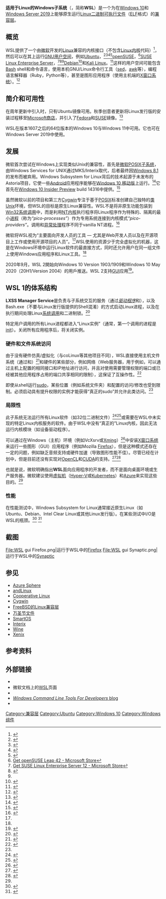 {{NoteTA|G1=IT}}
{{Infobox software
| name                   = 适用于Linux的Windows子系统
| logo                   = 
| screenshot             = Ubuntu on Windows 10 - bash.png
| screenshot_size        = 300px
| caption                = 在Windows 10上运行的[[Bash|Bash]] 
| other_names            = WSL
| developer              = [[Microsoft|Microsoft]]
| released               = WSL 1: {{Start date and age|2016|08|02}}<br />WSL 2: {{Start date and age|2019|06|12}}<ref>{{cite web|url=https://devblogs.microsoft.com/commandline/wsl-2-is-now-available-in-windows-insiders/|title=WSL 2 is now available in Windows Insiders|author=Craig Loewen|date=2019-06-12|website=Windows Command Line}}</ref>

| latest release version = 0.58.3
| latest release date    = {{Start date and age|2022|04|21}}<ref>{{cite web|url=https://github.com/microsoft/WSL/releases/tag/0.58.3|title=Releases 0.58.3}}</ref>
| latest preview version = 
| latest preview date    =
| repo                   = {{URL|https://github.com/Microsoft/WSL}}（仅问题）
| website                = {{URL|https://docs.microsoft.com/windows/wsl}}
| replaces               = [[Windows_Services_for_UNIX|Windows Services for UNIX]]
| operating system       = [[Windows_10|Windows 10]], [[Windows_Server_2019|Windows Server 2019]], [[Windows_11|Windows 11]]
| genre                  = [[兼容层|兼容层]]（WSL 1）, [[虚拟化|虚拟化]]（WSL 2）
| license                = 子系统: [[专有软件|专有]][[商业软件|商业软件]];<br />Linux内核: [[GNU_General_Public_License|GNU GPLv2（仅）]], 具有在兼容GPL变体下或在宽松许可如BSD、MIT下的一些代码
}}
'''适用于Linux的Windows子系统'''（{{lang-en|Windows Subsystem for Linux}}，简称'''WSL'''）是一个为在[[Windows_10|Windows 10]]和[[Windows_Server_2019|Windows Server 2019]]上能够原生运行[[Linux|Linux二进制可执行文件]]（[[可執行與可鏈接格式|ELF]]格式）的[[兼容层|兼容层]]。

==概览==
WSL提供了一个由[[微软|微软]]开发的[[Linux|Linux]]兼容的内核接口（不包含[[Linux内核|Linux内核]]代码）<ref>{{Cite web|url=https://mikegerwitz.com/2016/04/GNU-kWindows|title=GNU/kWindows|last=Gerwitz|first=Mike|date=|website=mikegerwitz.com|archive-url=|archive-date=|dead-url=|access-date=2018-04-08}}</ref>，然后可以在其上运行[[GNU|GNU]][[用户空间|用户空间]]，例如[[Ubuntu|Ubuntu]]，<ref>{{cite web|last1=Harsh|first1=Mike|title=Run Bash on Ubuntu on Windows|url=https://blogs.windows.com/buildingapps/2016/03/30/run-bash-on-ubuntu-on-windows/|website=Building Apps for Windows|publisher=[[Microsoft|Microsoft]]|date=30 March 2016}}</ref><ref>{{cite web|last1=Finley|first1=Klint|title=Why Microsoft Making Linux Apps Run on Windows Isn't Crazy|url=https://www.wired.com/2016/03/microsoft-making-linux-apps-run-windows-isnt-crazy/|website=[[Wired_(website)|Wired]]|publisher=[[Condé_Nast|Condé Nast]]|date=30 March 2016}}</ref><ref>{{Cite web|url=http://insights.ubuntu.com/2016/03/30/ubuntu-on-windows-the-ubuntu-userspace-for-windows-developers/|title=Ubuntu on Windows – The Ubuntu Userspace for Windows Developers|last=Kirkland|first=Dustin|date=30 March 2016|website=Ubuntu Insights|publisher=[[Canonical_(company)|Canonical]]|access-date=}}</ref><ref>{{cite web|last1=Hammons|first1=Jack|title=Bash on Ubuntu on Windows|url=https://msdn.microsoft.com/en-us/commandline/wsl/about|website=[[MSDN|MSDN]]|publisher=[[Microsoft|Microsoft]]|date=9 April 2016}}</ref>[[openSUSE|openSUSE]]，<ref>[https://www.microsoft.com/store/apps/9njvjts82tjx Get openSUSE Leap 42 - Microsoft Store]</ref>[[SUSE_Linux_Enterprise_Server|SUSE Linux Enterprise Server]]，<ref>[https://www.microsoft.com/store/apps/9p32mwbh6cns Get SUSE Linux Enterprise Server 12 - Microsoft Store]</ref><ref>{{cite web|url=https://www.infoworld.com/article/3196284/linux/windows-subsystem-for-linux-welcomes-suse-and-fedora-options.html|website=[[InfoWorld|InfoWorld]]|date=2017-05-12|accessdate=2017-09-16|title=Windows Subsystem for Linux welcomes Suse and Fedora options|last=Yegulalp|first=Serdar}}</ref><ref name="fall"></ref>[[Debian|Debian]]<ref>{{Cite news|url=https://blogs.msdn.microsoft.com/commandline/2018/03/06/debian-gnulinux-for-wsl-now-available-in-the-windows-store/|title=Debian GNU/Linux for WSL now available in the Windows Store|work=Windows Command Line Tools For Developers|access-date=2018-03-07|language=en-US}}</ref>和[[Kali_Linux|Kali Linux]]。<ref>{{Cite news|url=https://www.kali.org/news/kali-linux-in-the-windows-app-store/|title=Kali Linux in the Windows App Store|access-date=2018-03-09|language=en-US}}</ref>这样的用户空间可能包含[[Bash|Bash]] shell和命令语言，使用本机GNU/Linux命令行工具（[[sed|sed]]，[[awk|awk]]等），编程语言解释器（Ruby，Python等），甚至是图形应用程序（使用主机端的[[X窗口系统|X窗口系统]]）。<ref name="ms-faq">{{cite web|title=Frequently Asked Questions for WSL|url=https://msdn.microsoft.com/en-us/commandline/wsl/faq|publisher=[[Microsoft|Microsoft]]|accessdate=2016-11-13|archive-date=2016-10-07|archive-url=https://web.archive.org/web/20161007191834/https://msdn.microsoft.com/en-us/commandline/wsl/faq|dead-url=no}}</ref>

==简介和可用性==
在周年更新中引入时，只有Ubuntu镜像可用。秋季创意者更新将Linux发行版的安装过程移至[[Microsoft商店|Microsoft商店]]，并引入了[[Fedora|Fedora]]和[[SUSE|SUSE]]镜像。<ref name=fall>{{cite web |url=https://blogs.msdn.microsoft.com/commandline/2017/05/11/new-distros-coming-to-bashwsl-via-windows-store/ |title=Ubuntu now available from the Windows Store! |date=July 10, 2017 |website=Windows Command Line Tools For Developers Blog |accessdate=2017-08-11}}</ref>

WSL在版本1607之后的64位版本的Windows 10与Windows 11中可用。它也可在Windows Server 2019中使用。

==发展==
微软首次尝试在Windows上实现类似Unix的兼容性，首先是[[微软POSIX子系统|微软POSIX子系统]]，由Windows Services for UNIX通过MKS/Interix取代，后者最终因[[Windows_8.1|Windows 8.1]]的发布而被弃用。Windows Subsystem for Linux背后的技术起源于未发布的Astoria项目，它使一些[[Android|Android]]应用程序能够在[[Windows_10_移动版|Windows 10 移动版]]上运行。<ref name="Ars-March">{{cite web|url=https://arstechnica.com/information-technology/2016/04/why-microsoft-needed-to-make-windows-run-linux-software/|title=Why Microsoft needed to make Windows run Linux software|last1=Bright|first1=Peter|date=6 April 2016|website=[[Ars_Technica|Ars Technica]]|publisher=[[Condé_Nast|Condé Nast]]}}</ref>它首先在[[Windows预览体验计划|Windows 10 Insider Preview]] build 14316中提供。<ref>{{cite web|last1=Aul|first1=Gabe|title=Announcing Windows 10 Insider Preview Build 14316|url=https://blogs.windows.com/windowsexperience/2016/04/06/announcing-windows-10-insider-preview-build-14316/|website=Windows Experience Blog|publisher=[[Microsoft|Microsoft]]|date=6 April 2016}}</ref>

虽然微软以前的项目和第三方[[Cygwin|Cygwin]]专注于基于[[POSIX|POSIX]]标准创建自己独特的[[类Unix|类Unix]]环境，但WSL的目标是原生Linux兼容性。WSL不是将非原生功能包装到[[Win32|Win32]][[系统调用|系统调用]]中，而是利用[[Windows_NT体系结构|NT内核]]执行程序将Linux程序作为特殊的、隔离的最小[[进程|进程]]（称为''“pico-processes”''）作为专用系统连接到内核模式''“pico-providers”''。调用和[[异常处理|异常处理]]程序不同于vanilla NT进程。<ref>{{Cite news|url=https://blogs.msdn.microsoft.com/wsl/2016/04/22/windows-subsystem-for-linux-overview/|title=Windows Subsystem for Linux Overview|work=Windows Subsystem for Linux|access-date=2018-04-22|language=en-US}}</ref>

微软将WSL视为“主要面向开发人员的工具 — 尤其是Web开发人员以及在开源项目上工作或使用开源项目的人员”。<ref name="ms-faq" />WSL使用的资源少于完全虚拟化的机器，这是在Windows环境中运行Linux软件的最直接方式，同时还允许用户在同一组文件上使用Windows应用程序和Linux工具。<ref name="ms-faq" />

2020年9月，WSL 2開始向Windows 10 Version 1903/1909和Windows 10 May 2020（20H1/Version 2004）的用戶推送。WSL 2支持[[GUI|GUI]]应用<ref>{{cite news |title=[图]WSL 2迎来重大改进：支持GUI应用 向Windows 10 v1903/1909开放 |url=https://finance.sina.com.cn/tech/2020-09-24/doc-iivhuipp6126399.shtml}}</ref>。

==WSL 1的体系结构==
'''LXSS Manager Service'''是负责与子系统交互的服务（通过''[[驱动程序|驱动程序]]''{{code|lxss.sys}}和{{code|lxcore.sys}}），以及Bash.exe（不要与Linux发行版提供的Shell混淆）的方式启动Linux进程，以及在执行期间处理Linux[[系统调用|系统调用]]和二进制锁。<ref>{{cite web|url=https://blogs.msdn.microsoft.com/wsl/2016/04/22/windows-subsystem-for-linux-overview|title=Windows Subsystem for Linux Overview|website=Windows Subsystem for Linux blog on [[MSDN|MSDN]]|author=Jack Hammons|date=April 22, 2016}}</ref>

特定用户调用的所有Linux进程都进入“Linux实例”（通常，第一个调用的进程是[[init|init]]）。关闭所有应用程序后，将关闭实例。

===硬件和文件系统访问===
由于没有硬件仿真/虚拟化（与coLinux等其他项目不同），WSL直接使用主机文件系统（通过{{code|VolFS}}和{{code|DrvFS}}）<ref>{{cite web|title=WSL File System Support|url=https://blogs.msdn.microsoft.com/wsl/2016/06/15/wsl-file-system-support|website=Windows Subsystem for Linux blog on [[MSDN|MSDN]]|author=Jack Hammons|date=June 15, 2016}}</ref>和硬件的某些部分，例如网络（Web服务器，用于例如，可以通过主机上配置的相同接口和IP地址进行访问，并且对使用需要管理权限的端口或已经被其他应用程序占用的端口共享相同的限制），这保证了互操作性。<ref>{{Cite web|url=https://blogs.msdn.microsoft.com/wsl/2016/11/08/225/|title=WSL Networking|website=Windows Subsystem for Linux blog on [[MSDN|MSDN]]|author=Jack Hammons|date=November 8, 2016}}</ref>

即使从shell运行[[sudo|sudo]]，某些位置（例如系统文件夹）和配置的访问/修改也受到限制。必须启动具有提升权限的实例才能获得“真正的sudo”并允许此类访问。<ref name="ms-faq"/>

===局限性===
此子系统无法运行所有Linux软件（如32位二进制文件）<ref name="32bit-elf3">{{Cite web|url=https://wpdev.uservoice.com/forums/266908-command-prompt-console-bash-on-ubuntu-on-windo/suggestions/13377507-please-add-32-bit-elf-support-to-the-kernel|title=Please enable WSL to run 32 bit ELF binaries|website=Windows Developer feedback (Microsoft/UserVoice)|access-date=2018-12-20|archive-url=https://web.archive.org/web/20190823033116/https://wpdev.uservoice.com/forums/266908-command-prompt-console-bash-on-ubuntu-on-windo/suggestions/13377507-please-add-32-bit-elf-support-to-the-kernel|archive-date=2019-08-23|dead-url=yes}}</ref><ref name="32bit-elf22">{{Cite web|url=https://github.com/Microsoft/WSL/issues/390|title=Support for 32-bit i386 ELF binaries|website=GitHub}}</ref>或需要在WSL中未实现的特定Linux内核服务的软件。由于WSL中没有“真正的”Linux内核，因此无法运行内核模块（如设备驱动程序）。

可以通过在Windows（主机）环境（例如VcXsrv或[[Xming|Xming]]）<ref name="pcworld-x112">{{Cite web|url=http://www.pcworld.com/article/3055403/windows/windows-10s-bash-shell-can-run-graphical-linux-applications-with-this-trick.html|title=Windows 10's Bash shell can run graphical Linux applications with this trick|access-date=September 10, 2018|website=[[PC_World|PC World]]}}</ref>中安装[[X窗口系统|X窗口系统]]来运行一些图形（GUI）应用程序（例如Mozilla [[Firefox|Firefox]]），但是这种模式还存在一定的问题，例如缺乏音频支持或硬件加速（导致图形性能不佳）。尽管已经在计划中，但是目前还没有实现对[[OpenCL|OpenCL]]和[[CUDA|CUDA]]的支持。<ref>{{Cite web|url=https://github.com/Microsoft/WSL/issues/1788|title=GPU not accesssible for running tensorflow and installing CUDA · Issue #1788 · Microsoft/WSL|access-date=September 10, 2018|website=GitHub}}</ref><ref>{{Cite web|title=OpenCL & CUDA GPU support|url=https://wpdev.uservoice.com/forums/266908-command-prompt-console-windows-subsystem-for-l/suggestions/16108045-opencl-cuda-gpu-support|date=September 15, 2016|access-date=September 10, 2018|website=Windows Developer feedback (Microsoft/UserVoice)|archive-url=https://web.archive.org/web/20180707230416/https://wpdev.uservoice.com/forums/266908-command-prompt-console-windows-subsystem-for-l/suggestions/16108045-opencl-cuda-gpu-support|archive-date=2018-07-07|dead-url=yes}}</ref>

也就是说，微软明确指出'''WSL'''面向应用程序的开发者，而不是面向桌面环境或生产服务器。微软建议使用[[虚拟机|虚拟机]]（[[Hyper-V|Hyper-V]]或[[Kubernetes|Kubernetes]]）和[[Microsoft_Azure|Azure]]来实现这些目的。<ref name="ms-faq"/>

===性能===
在性能测试中，Windows Subsystem for Linux通常接近原生Linux（如Ubuntu、Debian、Intel Clear Linux或其他Linux发行版）。在某些测试中I/O是WSL的瓶颈。<ref>{{cite web|url=https://www.phoronix.com/scan.php?page=search&q=Windows+Subsystem+for+Linux|title=Windows Subsystem for Linux|website=[[Phoronix|Phoronix]]}}</ref>
<ref>{{cite web|url=https://www.phoronix.com/scan.php?page=article&item=windows10-okt-wsl&num=1|title=A Look At The Windows 10 October 2018 Update Performance With WSL|author=Michael Larabel|date=October 12, 2018|website=Phoronix}}</ref>

==截图==
<gallery>
File:WSL gui Firefox.png|运行于WSL中的[[Firefox|Firefox]]
File:WSL gui Synaptic.png|运行于WSL中的[[Synaptic|Synaptic]]
</gallery>

== 参见 ==
{{div col||20em}}
* [[Azure_Sphere|Azure Sphere]]
* [[andLinux|andLinux]]
* [[Cooperative_Linux|Cooperative Linux]]
* [[Cygwin|Cygwin]]
* [[FreeBSD|FreeBSD的Linux兼容层]]
* [[万圣节文件|万圣节文件]]
* [[SmartOS|SmartOS]]
* [[Interix|Interix]]
* [[Wine|Wine]]
* [[Xenix|Xenix]]
{{div col end}}

== 参考资料 ==
{{Reflist|30em}}

== 外部链接 ==
* {{Official blog}}
* 微软文档上的[https://docs.microsoft.com/windows/wsl/about WSL]页面
* {{GitHub|Microsoft/WSL}}
* [https://blogs.msdn.microsoft.com/commandline/ ''Windows Command Line Tools For Developers'' blog]
* {{Cite web |url=https://blogs.windows.com/buildingapps/2016/07/22/fun-with-the-windows-subsystem-for-linux/ |title=Fun with the Windows Subsystem for Linux |first=Pete |last=Brown |website=Windows Developer Blog |publisher=Microsoft |date=22 July 2016 |accessdate=2018-12-20 |archive-date=2017-07-17 |archive-url=https://web.archive.org/web/20170717134102/https://blogs.windows.com/buildingapps/2016/07/22/fun-with-the-windows-subsystem-for-linux/ |dead-url=no }}

{{Microsoft Windows components}}
{{Unix-Windows interoperability}}

[[Category:兼容层|Category:兼容层]]
[[Category:Ubuntu|Category:Ubuntu]]
[[Category:Windows_10|Category:Windows 10]]
[[Category:Windows组件|Category:Windows组件]]
